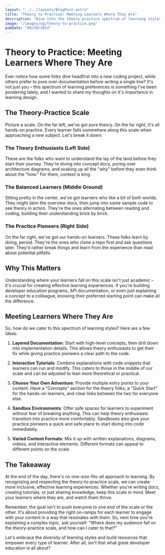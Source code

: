 ```yaml
---
layout: "../../layouts/BlogPost.astro"
title: "Theory to Practise: Meeting Learners Where They Are"
description: "Dive into the theory-practice spectrum of learning styles and discover how to create developer education that meets learners where they are. From documentation deep-divers to code-first experimenters, learn how to cater to every anyone's learning style."
image: "/images/og/theory-to-practice.png"
pubDate: "09/20/2024"
---
```


# Theory to Practice: Meeting Learners Where They Are

Ever notice how some folks dive headfirst into a new coding project, while others prefer to pore over documentation before writing a single line? It's not just you – this spectrum of learning preferences is something I've been pondering lately, and I wanted to share my thoughts on it's importance in learning design.

## The Theory-Practice Scale

Picture a scale. On the far left, we've got pure theory. On the far right, it's all hands-on practice. Every learner falls somewhere along this scale when approaching a new subject. Let's break it down:

### The Theory Enthusiasts (Left Side)

These are the folks who want to understand the lay of the land before they start their journey. They're diving into concept docs, poring over architecture diagrams, and soaking up all the "why" before they even think about the "how." For them, context is king.

### The Balanced Learners (Middle Ground)

Sitting pretty in the center, we've got learners who like a bit of both worlds. They might skim the overview docs, then jump into some sample code to see theory in action. They're the ones alternating between reading and coding, building their understanding brick by brick.

### The Practice Pioneers (Right Side)

On the far right, we've got our hands-on learners. These folks learn by doing, period. They're the ones who clone a repo first and ask questions later. They'd rather break things and learn from the experience than read about potential pitfalls.

## Why This Matters

Understanding where your learners fall on this scale isn't just academic – it's crucial for creating effective learning experiences. If you're building developer education programs, API documentation, or even just explaining a concept to a colleague, knowing their preferred starting point can make all the difference.

## Meeting Learners Where They Are

So, how do we cater to this spectrum of learning styles? Here are a few ideas:

1. **Layered Documentation**: Start with high-level concepts, then drill down into implementation details. This allows theory enthusiasts to get their fix while giving practice pioneers a clear path to the code.

2. **Interactive Tutorials**: Combine explanations with code snippets that learners can run and modify. This caters to those in the middle of our scale and can be adjusted to lean more theoretical or practical.

3. **Choose Your Own Adventure**: Provide multiple entry points to your content. Have a "Concepts" section for the theory folks, a "Quick Start" for the hands-on learners, and clear links between the two for everyone else.

4. **Sandbox Environments**: Offer safe spaces for learners to experiment without fear of breaking anything. This can help theory enthusiasts transition into practice more comfortably. Sandboxes also give your practice pioneers a quick and safe place to start diving into code immediately.

5. **Varied Content Formats**: Mix it up with written explanations, diagrams, videos, and interactive elements. Different formats can appeal to different points on the scale.

## The Takeaway

At the end of the day, there's no one-size-fits-all approach to learning. By recognizing and respecting the theory-to-practice scale, we can create more inclusive, effective learning experiences. Whether you're writing docs, creating tutorials, or just sharing knowledge, keep this scale in mind. Meet your learners where they are, and watch them thrive.

Remember, the goal isn't to push everyone to one end of the scale or the other. It's about providing the right on-ramps for each learner to engage with your content in a way that resonates with them. So, next time you're explaining a complex topic, ask yourself: "Where does my audience fall on the theory-practice scale, and how can I cater to that?"

Let's embrace the diversity of learning styles and build resources that empower every type of learner. After all, isn't that what great developer education is all about?